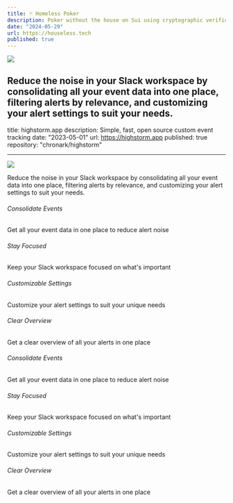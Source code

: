 ```yaml
---
title: 🃏 Homeless Poker
description: Poker without the house on Sui using cryptographic verifications.
date: "2024-05-29"
url: https://houseless.tech
published: true
---
```


[![](https://highstorm.app/og.png)](https://highstorm.app)

## Reduce the noise in your Slack workspace by consolidating all your event data into one place, filtering alerts by relevance, and customizing your alert settings to suit your needs.

title: highstorm.app
description: Simple, fast, open source custom event tracking
date: "2023-05-01"
url: https://highstorm.app
published: true
repository: "chronark/highstorm"

---

[![](https://highstorm.app/og.png)](https://highstorm.app)

Reduce the noise in your Slack workspace by consolidating all your event data into one place, filtering alerts by relevance, and customizing your alert settings to suit your needs.

###### Consolidate Events

Get all your event data in one place to reduce alert noise

###### Stay Focused

Keep your Slack workspace focused on what's important

###### Customizable Settings

Customize your alert settings to suit your unique needs

###### Clear Overview

Get a clear overview of all your alerts in one place

###### Consolidate Events

Get all your event data in one place to reduce alert noise

###### Stay Focused

Keep your Slack workspace focused on what's important

###### Customizable Settings

Customize your alert settings to suit your unique needs

###### Clear Overview

Get a clear overview of all your alerts in one place
